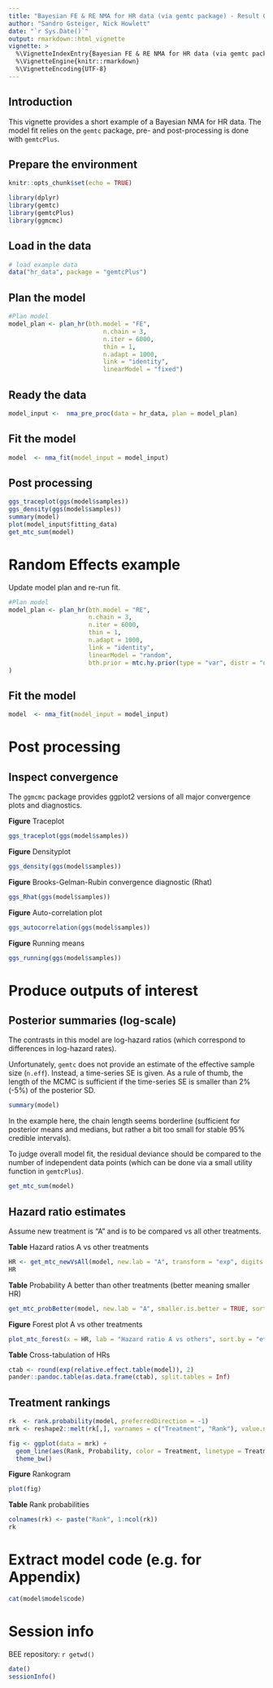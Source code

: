 ```yaml
---
title: "Bayesian FE & RE NMA for HR data (via gemtc package) - Result Generation"
author: "Sandro Gsteiger, Nick Howlett"
date: "`r Sys.Date()`"
output: rmarkdown::html_vignette
vignette: >
  %\VignetteIndexEntry{Bayesian FE & RE NMA for HR data (via gemtc package) - Result Generation}
  %\VignetteEngine{knitr::rmarkdown}
  %\VignetteEncoding{UTF-8}
---
```


## Introduction
This vignette provides a short example of a Bayesian NMA for HR data. The model fit relies on the `gemtc` package, pre- and post-processing is done with `gemtcPlus`.

## Prepare the environment
```r
knitr::opts_chunk$set(echo = TRUE)

library(dplyr)
library(gemtc)
library(gemtcPlus)
library(ggmcmc)

```


## Load in the data
```r
# load example data
data("hr_data", package = "gemtcPlus")
```

## Plan the model 
```r
#Plan model
model_plan <- plan_hr(bth.model = "FE", 
                          n.chain = 3, 
                          n.iter = 6000, 
                          thin = 1,
                          n.adapt = 1000, 
                          link = "identity",
                          linearModel = "fixed")
```

## Ready the data
```r
model_input <-  nma_pre_proc(data = hr_data, plan = model_plan)

```

## Fit the model 
```r
model  <- nma_fit(model_input = model_input)
```

## Post processing
```r
ggs_traceplot(ggs(model$samples))
ggs_density(ggs(model$samples))
summary(model)
plot(model_input$fitting_data)
get_mtc_sum(model)
```


# Random Effects example
Update model plan and re-run fit.
```r
#Plan model
model_plan <- plan_hr(bth.model = "RE", 
                      n.chain = 3,
                      n.iter = 6000,
                      thin = 1,
                      n.adapt = 1000,
                      link = "identity",
                      linearModel = "random", 
                      bth.prior = mtc.hy.prior(type = "var", distr = "dlnorm",-4.18, 1 / 1.41 ^ 2)
)


```

## Fit the model 
```r
model  <- nma_fit(model_input = model_input)
```


# Post processing
## Inspect convergence
The `ggmcmc` package provides ggplot2 versions of all major convergence plots and diagnostics. 

__Figure__ Traceplot
```r
ggs_traceplot(ggs(model$samples))
```

__Figure__ Densityplot
```r
ggs_density(ggs(model$samples))
```

__Figure__ Brooks-Gelman-Rubin convergence diagnostic (Rhat)
```r
ggs_Rhat(ggs(model$samples))
```

__Figure__ Auto-correlation plot
```r
ggs_autocorrelation(ggs(model$samples))
```

__Figure__ Running means
```r
ggs_running(ggs(model$samples))
```


# Produce outputs of interest

## Posterior summaries (log-scale)
The contrasts in this model are log-hazard ratios (which correspond to differences in log-hazard rates).

Unfortunately, `gemtc` does not provide an estimate of the effective sample size (`n.eff`). Instead, a time-series SE is given. As a rule of thumb, the length of the MCMC is sufficient if the time-series SE is smaller than 2%(-5%) of the posterior SD.

```r
summary(model)
```

In the example here, the chain length seems borderline (sufficient for posterior means and medians, but rather a bit too small for stable 95% credible intervals).

To judge overall model fit, the residual deviance should be compared to the number of independent data points (which can be done via a small utility function in `gemtcPlus`).

```r
get_mtc_sum(model)
```


## Hazard ratio estimates

Assume new treatment is "A" and is to be compared vs all other treatments.

__Table__ Hazard ratios A vs other treatments
```r
HR <- get_mtc_newVsAll(model, new.lab = "A", transform = "exp", digits = 2)
HR
```

__Table__ Probability A better than other treatments (better meaning smaller HR)
```r
get_mtc_probBetter(model, new.lab = "A", smaller.is.better = TRUE, sort.by = "effect")
```

__Figure__ Forest plot A vs other treatments
```r
plot_mtc_forest(x = HR, lab = "Hazard ratio A vs others", sort.by = "effect")  
```

__Table__ Cross-tabulation of HRs
```r
ctab <- round(exp(relative.effect.table(model)), 2)
pander::pandoc.table(as.data.frame(ctab), split.tables = Inf)
```


## Treatment rankings
```r
rk  <- rank.probability(model, preferredDirection = -1)
mrk <- reshape2::melt(rk[,], varnames = c("Treatment", "Rank"), value.name = "Probability")

fig <- ggplot(data = mrk) +
  geom_line(aes(Rank, Probability, color = Treatment, linetype = Treatment), size = 1.5) +
  theme_bw()
```

__Figure__ Rankogram
```r
plot(fig)
```

__Table__ Rank probabilities
```r
colnames(rk) <- paste("Rank", 1:ncol(rk))
rk
```


# Extract model code (e.g. for Appendix)
```r
cat(model$model$code)
```


# Session info
BEE repository: `r getwd()`

```r
date()
sessionInfo()
```
